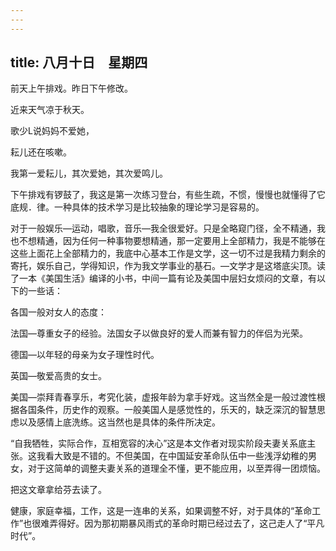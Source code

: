 ```yaml
---
---
---
```

title: 八月十日　星期四
---




前天上午排戏。昨日下午修改。

近来天气凉于秋天。

歌少L说妈妈不爱她，

耘儿还在咳嗽。

我第一爱耘儿，其次爱她，其次爱鸣儿。

下午排戏有锣鼓了，我这是第一次练习登台，有些生疏，不惯，慢慢也就懂得了它底规．律。一种具体的技术学习是比较抽象的理论学习是容易的。

对于一般娱乐―运动，唱歌，音乐―我全很爱好。只是全略窥门径，全不精通，我也不想精通，因为任何一种事物要想精通，那一定要用上全部精力，我是不能够在这些上面花上全部精力的，我底中心基本工作是文学，这一切不过是我精力剩余的寄托，娱乐自己，学得知识，作为我文学事业的基石。―文学才是这塔底尖顶。读了一本《美国生活》编译的小书，中间一篇有论及美国中层妇女烦闷的文章，有以下的一些话：

各国一般对女人的态度：

法国―尊重女子的经验。法国女子以做良好的爱人而兼有智力的伴侣为光荣。

德国―以年轻的母亲为女子理性时代。

英国―敬爱高贵的女士。

美国―崇拜青春享乐，考究化装，虚报年龄为拿手好戏。这当然全是一般过渡性根据各国条件，历史作的观察。一般美国人是感觉性的，乐天的，缺乏深沉的智慧思虑以及感情上底洗练。这当然也是具体的条件所决定。

“自我牺牲，实际合作，互相宽容的决心”这是本文作者对现实阶段夫妻关系底主张。这我看大致是不错的。不但美国，在中国延安革命队伍中一些浅浮幼稚的男女，对于这简单的调整夫妻关系的道理全不懂，更不能应用，以至弄得一团烦恼。

把这文章拿给芬去读了。

健康，家庭幸福，工作，这是一连串的关系，如果调整不好，对于具体的“革命工作”也很难弄得好。因为那初期暴风雨式的革命时期已经过去了，这己走人了“平凡时代”。